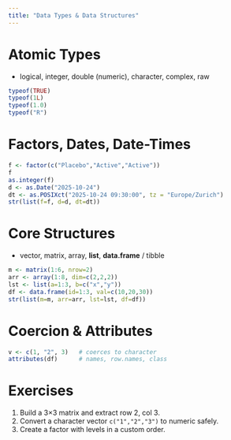 ```yaml
---
title: "Data Types & Data Structures"
---
```


# Atomic Types
- logical, integer, double (numeric), character, complex, raw

```r
typeof(TRUE)
typeof(1L)
typeof(1.0)
typeof("R")
```

# Factors, Dates, Date-Times
```r
f <- factor(c("Placebo","Active","Active"))
f
as.integer(f)
d <- as.Date("2025-10-24")
dt <- as.POSIXct("2025-10-24 09:30:00", tz = "Europe/Zurich")
str(list(f=f, d=d, dt=dt))
```

# Core Structures
- vector, matrix, array, **list**, **data.frame** / tibble

```r
m <- matrix(1:6, nrow=2)
arr <- array(1:8, dim=c(2,2,2))
lst <- list(a=1:3, b=c("x","y"))
df <- data.frame(id=1:3, val=c(10,20,30))
str(list(m=m, arr=arr, lst=lst, df=df))
```

# Coercion & Attributes
```r
v <- c(1, "2", 3)   # coerces to character
attributes(df)      # names, row.names, class
```

# Exercises
1. Build a 3×3 matrix and extract row 2, col 3.
2. Convert a character vector `c("1","2","3")` to numeric safely.
3. Create a factor with levels in a custom order.
